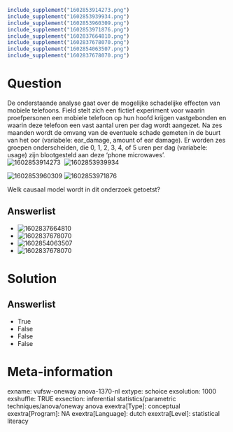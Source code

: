 ```r
include_supplement("1602853914273.png")
include_supplement("1602853939934.png")
include_supplement("1602853960309.png")
include_supplement("1602853971876.png")
include_supplement("1602837664810.png")
include_supplement("1602837678070.png")
include_supplement("1602854063507.png")
include_supplement("1602837678070.png")
```

Question
========
De onderstaande analyse gaat over de mogelijke schadelijke effecten van
mobiele telefoons. Field stelt zich een fictief experiment voor waarin
proefpersonen een mobiele telefoon op hun hoofd krijgen vastgebonden en
waarin deze telefoon een vast aantal uren per dag wordt aangezet. Na zes
maanden wordt de omvang van de eventuele schade gemeten in de buurt van
het oor (variabele: ear\_damage, amount of ear damage). Er worden zes
groepen onderscheiden, die 0, 1, 2, 3, 4, of 5 uren per dag (variabele:
usage) zijn blootgesteld aan deze ‘phone microwaves’.  
<img src="1602853914273.png" class="fr-fic fr-dii tvcss_2"
alt="1602853914273" /> 
<img src="1602853939934.png" class="fr-fic fr-dii tvcss_3"
alt="1602853939934" />  
  
<img src="1602853960309.png" class="fr-fic fr-dii tvcss_4"
alt="1602853960309" /> <img src="1602853971876.png" class="fr-fic fr-dii tvcss_5"
alt="1602853971876" />  
  
Welk causaal model wordt in dit onderzoek getoetst?

Answerlist
----------
* <img src="1602837664810.png" class="fr-fic fr-dii tvcss_6"
  alt="1602837664810" />
* <img src="1602837678070.png" class="fr-fic fr-dii tvcss_7"
  alt="1602837678070" />
* <img src="1602854063507.png" class="fr-fic fr-dii tvcss_8"
  alt="1602854063507" />
* <img src="1602837678070.png" class="fr-fic fr-dii tvcss_9"
  alt="1602837678070" />

Solution
========










Answerlist
----------
* True
* False
* False
* False

Meta-information
================
exname: vufsw-oneway anova-1370-nl
extype: schoice
exsolution: 1000
exshuffle: TRUE
exsection: inferential statistics/parametric techniques/anova/oneway anova
exextra[Type]: conceptual
exextra[Program]: NA
exextra[Language]: dutch
exextra[Level]: statistical literacy

